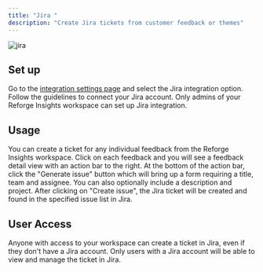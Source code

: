 ```yaml
---
title: "Jira "
description: "Create Jira tickets from customer feedback or themes"
---
```

![jira](/images/jira.png)

## Set up
Go to the [integration settings page](https://insights.reforge.com/w/default/settings/integrations/) and select the Jira integration option. Follow the guidelines to connect your Jira account. Only admins of your Reforge Insights workspace can set up Jira integration.


## Usage

You can create a ticket for any individual feedback from the Reforge Insights workspace. Click on each feedback and you will see a feedback detail view with an action bar to the right.
At the bottom of the action bar, click the "Generate issue" button which will bring up a form requiring a title, team and assignee. You can also optionally include a description and project.
After clicking on "Create issue", the Jira ticket will be created and found in the specified issue list in Jira.


## User Access

Anyone with access to your workspace can create a ticket in Jira, even if they don't have a Jira account. Only users with a Jira account will be able to view and manage the ticket in Jira.
